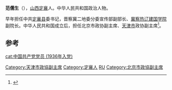'''范儒生'''（{{bd|1913年||1984年}}），[[山西|山西]][[定襄|定襄]]人。中华人民共和国政治人物。

早年担任中共[[定襄县|定襄县]]委书记，晋察冀二地委分委宣传部副部长、[[冀察热辽建国学院|冀察热辽建国学院]]副院长。中华人民共和国成立后，担任北京市政协副主席、[[天津市|天津市]]政协副主席<ref>{{cite book|author=张国华 续八宝 赵希良 侯全林 翟仁虎|title=《神山村志》/第十五章人物-第一节人物传-范儒生|year=1998年12月|publisher=中国档案出版社|isbn=7-80019-837-5|url=http://d.wanfangdata.com.cn/LocalChronicleItem_479012.aspx}}</ref>。

==参考==
{{reflist}}
{{中国政治人物小作品}}
{{DEFAULTSORT:fan rusheng}}
[[Category:天津市政協副主席|Category:天津市政協副主席]]
[[Category:定襄人|Category:定襄人]]
[[Category:范姓|RU]]
[[Category:北京市政協副主席|Category:北京市政協副主席]]
[[cat:中国共产党党员_(1936年入党)|cat:中国共产党党员 (1936年入党)]]